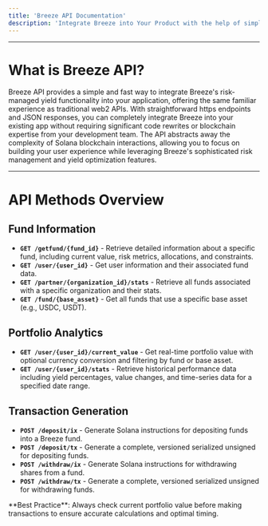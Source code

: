 ```yaml
---
title: 'Breeze API Documentation'
description: 'Integrate Breeze into Your Product with the help of simple Breeze API'
---
```

---
# What is Breeze API?

Breeze API provides a simple and fast way to integrate Breeze's risk-managed yield functionality into your application, offering the same familiar 
experience as traditional web2 APIs. With straightforward https endpoints and JSON responses, you can completely integrate Breeze into your existing 
app without requiring significant code rewrites or blockchain expertise from your development team. The API abstracts away the complexity of Solana 
blockchain interactions, allowing you to focus on building your user experience while leveraging Breeze's sophisticated risk management and yield 
optimization features.

---

# API Methods Overview

## Fund Information
- **`GET /getfund/{fund_id}`** - Retrieve detailed information about a specific fund, including current value, risk metrics, allocations, and constraints.
- **`GET /user/{user_id}`** - Get user information and their associated fund data.
- **`GET /partner/{organization_id}/stats`** - Retrieve all funds associated with a specific organization and their stats.
- **`GET /fund/{base_asset}`** - Get all funds that use a specific base asset (e.g., USDC, USDT).

## Portfolio Analytics
- **`GET /user/{user_id}/current_value`** - Get real-time portfolio value with optional currency conversion and filtering by fund or base asset.
- **`GET /user/{user_id}/stats`** - Retrieve historical performance data including yield percentages, value changes, and time-series data for a specified date range.

## Transaction Generation
- **`POST /deposit/ix`** - Generate Solana instructions for depositing funds into a Breeze fund.
- **`POST /deposit/tx`** - Generate a complete, versioned serialized unsigned for depositing funds.
- **`POST /withdraw/ix`** - Generate Solana instructions for withdrawing shares from a fund.
- **`POST /withdraw/tx`** - Generate a complete, versioned serialized unsigned for withdrawing funds.

<Tip>
**Best Practice**: Always check current portfolio value before making transactions to ensure accurate calculations and optimal timing.
</Tip>